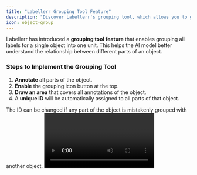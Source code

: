 ```yaml
---
title: "Labellerr Grouping Tool Feature"
description: "Discover Labellerr's grouping tool, which allows you to group labels for a single object into one unit, enhancing AI model understanding and improving annotation consistency."
icon: object-group
---
```


Labellerr has introduced a **grouping tool feature** that enables grouping all labels for a single object into one unit. This helps the AI model better understand the relationship between different parts of an object.

### Steps to Implement the Grouping Tool

1.  **Annotate** all parts of the object.
2.  **Enable** the grouping icon button at the top.
3.  **Draw an area** that covers all annotations of the object.
4.  A **unique ID** will be automatically assigned to all parts of that object.

<Note>
The ID can be changed if any part of the object is mistakenly grouped with another object.
</Note>

<Video url="https://player.vimeo.com/video/1102128559" />

### How to Identify Incorrect IDs?

Labellerr has introduced a **Filter Annotations** icon in front of the annotated objects list.

1.  **Apply the ‘Group’ filter** to check:
    *   If any ID is missing from a group, it will appear under the **‘Ungrouped’** section.
    *   The **‘Grouped’** section will show grouped objects. Hover over them to review.

2.  **Switch to the ‘Question’ option** to see the objects list in their original view.

3.  **Click the ‘Filters’ icon** to:
    *   View grouped and ungrouped objects.
    *   Check objects with remarks left by annotators or reviewers. Users can apply this filter to view remarked annotations, and the count will be displayed in the left panel.
    *   Identify issues like:
        *   ID mismatches between parts of a single object.
        *   Missing attributes where mandatory.
        *   Missing IDs for any annotated object.

4.  **Review a specific object’s annotations.**

This feature improves annotation consistency, reduces errors, and ensures better AI model performance.

<Video url="https://player.vimeo.com/video/1102128527" />
